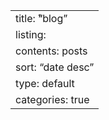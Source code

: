 ---
title: "ิblog"
listing:
  contents: posts
  sort: "date desc"
  type: default
  categories: true
---
